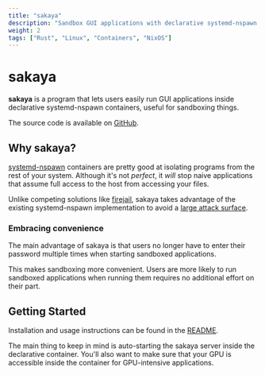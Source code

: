 ```yaml
---
title: "sakaya"
description: "Sandbox GUI applications with declarative systemd-nspawn containers."
weight: 2
tags: ["Rust", "Linux", "Containers", "NixOS"]
---
```


# sakaya

**sakaya** is a program that lets users easily run GUI applications inside declarative systemd-nspawn containers, useful for sandboxing things.

The source code is available on [GitHub](https://github.com/donovanglover/sakaya).

## Why sakaya?

[systemd-nspawn](https://wiki.archlinux.org/title/Systemd-nspawn) containers are pretty good at isolating programs from the rest of your system. Although it's not *perfect*, it *will* stop naive applications that assume full access to the host from accessing your files.

Unlike competing solutions like [firejail](https://firejail.wordpress.com/), sakaya takes advantage of the existing systemd-nspawn implementation to avoid a [large attack surface](https://github.com/netblue30/firejail/issues/903).

### Embracing convenience

The main advantage of sakaya is that users no longer have to enter their password multiple times when starting sandboxed applications.

This makes sandboxing more convenient. Users are more likely to run sandboxed applications when running them requires no additional effort on their part.

## Getting Started

Installation and usage instructions can be found in the [README](https://github.com/donovanglover/sakaya#readme).

The main thing to keep in mind is auto-starting the sakaya server inside the declarative container. You'll also want to make sure that your GPU is accessible inside the container for GPU-intensive applications.
